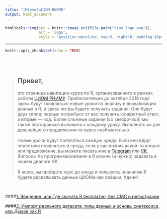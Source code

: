 ---
title: "[R]evoluCIOM RNRMU"
output: html_document
---

```{r, echo=FALSE}
htmltools::img(src = knitr::image_uri(file.path("ciom_logo.png")), 
               alt = 'logo', 
               style = 'position:absolute; top:0; right:0; padding:10px; width:20%')
```

---
```{r setup, include=FALSE}
knitr::opts_chunk$set(echo = TRUE)
```
<br><br/>
<blockquote>
## Привет,

это страница навигации курса по R, организованного в рамках работы [ЦИОМ РНИМУ](https://vk.com/ciom_rnimu). Приблизительно до октября 2018 года здесь будут появляться новые уроки по анализу и визуализации данных в R, и здесь же вы будете получать задания. Они будут двух типов: первые потребуют от вас получить конкретный ответ, а вторые --- код. Более сложные задания (со звездочкой) мы также постараемся выложить к каждому уроку. Выполнять их для дальнейшего продвижения по курсу необязательно.  
<br/>
Новые уроки будут появляться каждую среду. Если они вдруг перестали появляться в среду, если у вас возник какой-то вопрос или предложение, вы можете писать мне в [Telegram](https://t.me/Shigella_sonnei) или [VK](https://vk.com/ditzy). Вопросы по программированию в R можно (и нужно) задавать в нашем диалоге VK.  
<br/>
Я верю, вы пройдете курс до конца и пользуясь знаниями R будете раскалывать данные ЦИОМа как орешки. Удачи!  
</blockquote>
<br/>

####[1. Введение, или Где скачать R бесплатно, без СМС и регистрации](https://revoluciom.github.io/revoluciom.github.io-step1/)

####[2. Импорт реального датасета, типы данных и основы синтаксиса, или Думай как R](https://revoluciom.github.io/revoluciom.github.io-step2/)

<br/>
<br/>